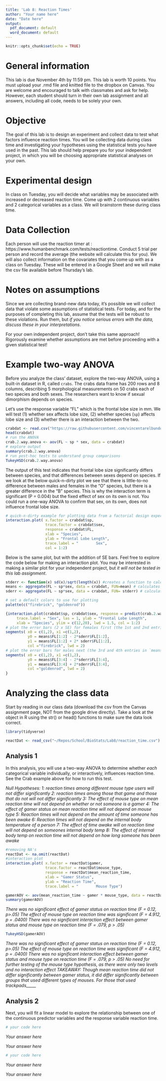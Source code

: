 ```yaml
---
title: 'Lab 8: Reaction Times'
author: "Your name here"
date: "Date here"
output:
  pdf_document: default
  word_document: default
---
```


```r
knitr::opts_chunk$set(echo = TRUE)
```

# General information
This lab is due November 4th by 11:59 pm. This lab is worth 10 points. You must upload your .rmd file and knitted file to the dropbox on Canvas. You are welcome and encouraged to talk with classmates and ask for help. However, each student should turn in their own lab assignment and all answers, including all code, needs to be solely your own.

# Objective
The goal of this lab is to design an experiment and collect data to test what factors influence reaction times. You will be collecting data during class time and investigating your hypotheses using the statistical tests you have used in the past. This lab should help prepare you for your independent project, in which you will be choosing appropriate statistical analyses on your own. 

# Experimental design
In class on Tuesday, you will decide what variables may be associated with increased or decreased reaction time. Come up with 2 continuous variables and 2 categorical variables as a class. We will brainstorm these during class time. 

# Data Collection
Each person will use the reaction timer at : https://www.humanbenchmark.com/tests/reactiontime. Conduct 5 trial per person and record the average (the website will calculate this for you). We will also collect information on the covariates that you come up with as a class on Tuesday.  These will be entered in a Google Sheet and we will make the csv file available before Thursday's lab.

# Notes on assumptions
Since we are collecting brand-new data today, it's possible we will collect data that violate some assumptions of statistical tests. For today, and for the purposes of completing this lab, assume that the tests will be robust to these violations. Run them, but *if you notice serious errors with the data, discuss these in your interpretations*.

For your own independent project, don't take this same approach! Rigorously examine whether assumptions are met before proceeding with a given statistical test! 

# Example two-way ANOVA
Before you analyze the class' dataset, explore the two-way ANOVA, using a built-in dataset in R, called `crabs`. The crabs data frame has 200 rows and 8 columns, describing 5 morphological measurements on 50 crabs each of two species and both sexes. The researchers want to know if sexual dimorphism depends on species.

Let's use the response variable "FL" which is the frontal lobe size in mm. We will test (1) whether sex affects lobe size, (2) whether species (`sp`) affects lobe size and (3) whether there is an interaction between the two.

```r
crabdat <- read.csv("https://raw.githubusercontent.com/vincentarelbundock/Rdatasets/master/csv/MASS/crabs.csv")
head(crabdat)
# run the ANOVA
crab.2.way.anova <- aov(FL ~ sp * sex, data = crabdat)
# explore output
summary(crab.2.way.anova)
# run post-hoc tests to understand group comparisons
TukeyHSD(crab.2.way.anova)
```

The output of this test indicates that frontal lobe size significantly differs between species, and that differences between sexes depend on species. If we look at the below quick-n-dirty plot we see that there is little-to-no difference between males and females in the "O" species, but there is a greater difference in the "B" species. This is why the interaction term is significant (P = 0.004) but the fixed effect of sex on its own is not. You could run a one-way ANOVA to confirm that sex, on its own, does not influence frontal lobe size.

```r
# quick-n-dirty example for plotting data from a factorial design experiment
interaction.plot( x.factor = crabdat$sp, 
                  trace.factor = crabdat$sex, 
                  response = crabdat$FL,
                  xlab = "Species", 
                  ylab = "Frontal Lobe Length", 
                  trace.label = "        Sex",
                  col = 1:2)
```

Below is the same plot, but with the addition of SE bars. Feel free to explore the code below for making an interaction plot. You may be interested in making a similar plot for your independent project, but *it will not be tested in this lab assignment*.

```r
stderr <- function(x) sd(x)/sqrt(length(x)) #creates a function to calculate std error
means <- aggregate(FL ~ sp*sex, data = crabdat, FUN=mean) # calculates mean of each sex * species category
sderr <- aggregate(FL ~ sp*sex, data = crabdat, FUN= stderr) # calculates standard error of each sex*species category

# set a default colors to use for plotting
palette(c("firebrick", "goldenrod"))

{interaction.plot(crabdat$sp, crabdat$sex, response = predict(crab.2.way.anova), 
	 trace.label = "Sex", las = 1, ylab = "Frontal Lobe Length", 
	 xlab = "Species", ylim = c(12,20), lwd = 1.5, col = 1:2)
# plot the error bars (2 x SE) for females first (the 1st and 2nd entries in `means`)
segments( x0 = c(1,2), x1 =c(1,2),
          y0 = means$FL[1:2] - 2*sderr$FL[1:2], 
          y1 = means$FL[1:2] + 2* sderr$FL[1:2],
          col ="firebrick", lwd = 2)
# plot the error bars for males next (the 3rd and 4th entries in `means`)
segments( x0 = c(1,2), x1 =c(1,2),
          y0 = means$FL[3:4] - 2*sderr$FL[3:4], 
          y1 = means$FL[3:4] + 2*sderr$FL[3:4],
          col ="goldenrod", lwd = 2)
}
```


# Analyzing the class data
Start by reading in our class data (download the csv from the Canvas assignment page, NOT from the google drive directly). Take a look at the object in R using the str() or head() functions to make sure the data look correct. 

```r
library(tidyverse)
```
```r
reactDat <- read_csv("~/Repos/School/BioStats/Lab8/reaction_time.csv")

```

## Analysis 1

In this analysis, you will use a two-way ANOVA to determine whether *each* categorical variable individually, or interactively, influences reaction time. See the Crab example above for how to run this test.

\textcolor{red}{\textbf{Question 1 (1 point)} Before running the test, what are the null hypotheses for your two-way ANOVA? Be specific, i.e. instead of writing "means of the two groups", you'd want to write (for example) "mean reaction times of breakfast eaters vs. breakfast skippers"} 

*Null Hypotheses:*
*1: reaction times among different mouse type users will not differ significantly*
*2: reaction times among those that game and those that do not will not differ significantly*
*3: The effect of mouse type on mean reaction time will not depend on whether or not someone is a gamer*
*4: The effect of gamer status on mean reaction time will not depend on mouse type*
*5: Reaction times will not depend on the amount of time someone has been awake*
*6: Reaction times will not depend on the internal body temperature of a person*
*7: The effect of time awake will on reaction time will not depend on someones internal body temp*
*8: The effect of internal body temp on reaction time will not depend on how long someone has been awake*



\textcolor{red}{\textbf{Question 2 (2 point)} Visualize the data using an interaction plot- without error bars is fine. Run a two-way ANOVA on your data. Report the test statistic, and P-value for *each* hypothesis. }

```r
#removing NA's
reactDat <- na.omit(reactDat)
#interaction plot
interaction.plot( x.factor = reactDat$gamer, 
                  trace.factor = reactDat$mouse_type, 
                  response = reactDat$mean_reaction_time,
                  xlab = "Gamer Status", 
                  ylab = "Reaction Time", 
                  trace.label = "        Mouse Type")
```
```r
gamerAOV <- aov(mean_reaction_time ~ gamer * mouse_type, data = reactDat)
summary(gamerAOV)
```

*There was no significant effect of gamer status on reaction time (F = 0.12, p>.05)*
*The effect of mouse type on reaction time was significant (F = 4.912, p = .0400)*
*There was no significant interaction effect between gamer status and mouse type on reaction time (F = .079, p > .05)*



\textcolor{red}{\textbf{Question 3 (2 point)} Interpret the output from your 2-way ANOVA. If your ANOVA yielded significant results, you might need to use follow-up tests to help you interpret what the results mean; is a Tukey test applicable, here? Why or why not?  Write your interpretation of the p value, and interpret the results in relation to the original question.}

```r
TukeyHSD(gamerAOV)
```

*There was no significant effect of gamer status on reaction time (F = 0.12, p>.05)*
*The effect of mouse type on reaction time was significant (F = 4.912, p = .0400)*
*There was no significant interaction effect between gamer status and mouse type on reaction time (F = .079, p > .05)*
*No need for further testing of the mouse type hypothesis, as there were only two levels and no interaction effect*
*TAKEAWAY: Though mean reaction time did not differ significantly between gamer status, it did differ significantly between groups that used different types of mouses. For those that used trackpads_____*

 
## Analysis 2
Next, you will fit a linear model to explore the relationship between one of the continuous predictor variables and the response variable reaction time.

\textcolor{red}{\textbf{Question 4 (1 point)} Fit a linear model between one of the continuous variables and reaction time. Report the test statistic, slope with standard error, and P-value.}

```r
# your code here
```

*Your answer here* 



\textcolor{red}{\textbf{Question 5 (1 point)} (a) What was the null hypothesis for the linear regression model? (b) What does the P-value you found represent (e.g. "the probability of...")?}

*Your answer here*


\textcolor{red}{\textbf{Question 6 (2 point)} Plot the relationship between the two variables. Even if the linear regression was not significant, for the purpose of this lab, go ahead and add a best fit line to the plot (don't forget that curly braces $\{\ \}$ can be useful for running multiple lines as a single code chunk). See example code in Wynne Moss' helpful 'Plotting in R' guide on StatsTree.org (https://static1.squarespace.com/static/5eb33c095018927ea433a883/t/5f7a84444450c5069e7bba9e/1601864778198/Plotting-in-R.pdf) if you are not sure where to begin. You do not need to add uncertainty estimates to your best fit line.}

```r
# your code here
```


\textcolor{red}{\textbf{Question 7 (1 point)} What does the slope tell you about the relationship between your variables? (e.g. "for every 1 unit increase in X, Y increases by..."). Overall, how confident are you in this relationship?}

*Your answer here*




\textcolor{red}{\textbf{Optional BONUS question (1 point)} Now, suppose we wanted to test whether yoga improves reaction time. We take the 3 students with the slowest reaction times and have them do 15 minutes of yoga. Then we re-test their reaction times. What would you expect to happen to their reaction times and why? What is the issue with the proposed approach?}

*Your answer here*




